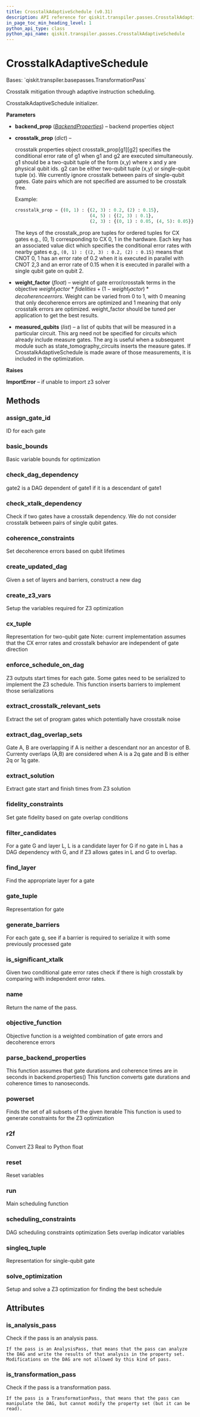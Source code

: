 ```yaml
---
title: CrosstalkAdaptiveSchedule (v0.31)
description: API reference for qiskit.transpiler.passes.CrosstalkAdaptiveSchedule in qiskit v0.31
in_page_toc_min_heading_level: 1
python_api_type: class
python_api_name: qiskit.transpiler.passes.CrosstalkAdaptiveSchedule
---
```


# CrosstalkAdaptiveSchedule

<Class id="qiskit.transpiler.passes.CrosstalkAdaptiveSchedule" isDedicatedPage={true} github="https://github.com/qiskit/qiskit/tree/stable/0.18/qiskit/transpiler/passes/optimization/crosstalk_adaptive_schedule.py" signature="CrosstalkAdaptiveSchedule(*args, **kwargs)" modifiers="class">
  Bases: `qiskit.transpiler.basepasses.TransformationPass`

  Crosstalk mitigation through adaptive instruction scheduling.

  CrosstalkAdaptiveSchedule initializer.

  **Parameters**

  *   **backend\_prop** ([*BackendProperties*](qiskit.providers.models.BackendProperties "qiskit.providers.models.BackendProperties")) – backend properties object

  *   **crosstalk\_prop** (*dict*) –

      crosstalk properties object crosstalk\_prop\[g1]\[g2] specifies the conditional error rate of g1 when g1 and g2 are executed simultaneously. g1 should be a two-qubit tuple of the form (x,y) where x and y are physical qubit ids. g2 can be either two-qubit tuple (x,y) or single-qubit tuple (x). We currently ignore crosstalk between pairs of single-qubit gates. Gate pairs which are not specified are assumed to be crosstalk free.

      Example:

      ```python
      crosstalk_prop = {(0, 1) : {(2, 3) : 0.2, (2) : 0.15},
                                  (4, 5) : {(2, 3) : 0.1},
                                  (2, 3) : {(0, 1) : 0.05, (4, 5): 0.05}}
      ```

      The keys of the crosstalk\_prop are tuples for ordered tuples for CX gates e.g., (0, 1) corresponding to CX 0, 1 in the hardware. Each key has an associated value dict which specifies the conditional error rates with nearby gates e.g., `(0, 1) : {(2, 3) : 0.2, (2) : 0.15}` means that CNOT 0, 1 has an error rate of 0.2 when it is executed in parallel with CNOT 2,3 and an error rate of 0.15 when it is executed in parallel with a single qubit gate on qubit 2.

  *   **weight\_factor** (*float*) – weight of gate error/crosstalk terms in the objective $weight_factor*fidelities + (1-weight_factor)*decoherence errors$. Weight can be varied from 0 to 1, with 0 meaning that only decoherence errors are optimized and 1 meaning that only crosstalk errors are optimized. weight\_factor should be tuned per application to get the best results.

  *   **measured\_qubits** (*list*) – a list of qubits that will be measured in a particular circuit. This arg need not be specified for circuits which already include measure gates. The arg is useful when a subsequent module such as state\_tomography\_circuits inserts the measure gates. If CrosstalkAdaptiveSchedule is made aware of those measurements, it is included in the optimization.

  **Raises**

  **ImportError** – if unable to import z3 solver

  ## Methods

  <span id="qiskit-transpiler-passes-crosstalkadaptiveschedule-assign-gate-id" />

  ### assign\_gate\_id

  <Function id="qiskit.transpiler.passes.CrosstalkAdaptiveSchedule.assign_gate_id" signature="CrosstalkAdaptiveSchedule.assign_gate_id(dag)">
    ID for each gate
  </Function>

  <span id="qiskit-transpiler-passes-crosstalkadaptiveschedule-basic-bounds" />

  ### basic\_bounds

  <Function id="qiskit.transpiler.passes.CrosstalkAdaptiveSchedule.basic_bounds" signature="CrosstalkAdaptiveSchedule.basic_bounds()">
    Basic variable bounds for optimization
  </Function>

  <span id="qiskit-transpiler-passes-crosstalkadaptiveschedule-check-dag-dependency" />

  ### check\_dag\_dependency

  <Function id="qiskit.transpiler.passes.CrosstalkAdaptiveSchedule.check_dag_dependency" signature="CrosstalkAdaptiveSchedule.check_dag_dependency(gate1, gate2)">
    gate2 is a DAG dependent of gate1 if it is a descendant of gate1
  </Function>

  <span id="qiskit-transpiler-passes-crosstalkadaptiveschedule-check-xtalk-dependency" />

  ### check\_xtalk\_dependency

  <Function id="qiskit.transpiler.passes.CrosstalkAdaptiveSchedule.check_xtalk_dependency" signature="CrosstalkAdaptiveSchedule.check_xtalk_dependency(t_1, t_2)">
    Check if two gates have a crosstalk dependency. We do not consider crosstalk between pairs of single qubit gates.
  </Function>

  <span id="qiskit-transpiler-passes-crosstalkadaptiveschedule-coherence-constraints" />

  ### coherence\_constraints

  <Function id="qiskit.transpiler.passes.CrosstalkAdaptiveSchedule.coherence_constraints" signature="CrosstalkAdaptiveSchedule.coherence_constraints()">
    Set decoherence errors based on qubit lifetimes
  </Function>

  <span id="qiskit-transpiler-passes-crosstalkadaptiveschedule-create-updated-dag" />

  ### create\_updated\_dag

  <Function id="qiskit.transpiler.passes.CrosstalkAdaptiveSchedule.create_updated_dag" signature="CrosstalkAdaptiveSchedule.create_updated_dag(layers, barriers)">
    Given a set of layers and barriers, construct a new dag
  </Function>

  <span id="qiskit-transpiler-passes-crosstalkadaptiveschedule-create-z3-vars" />

  ### create\_z3\_vars

  <Function id="qiskit.transpiler.passes.CrosstalkAdaptiveSchedule.create_z3_vars" signature="CrosstalkAdaptiveSchedule.create_z3_vars()">
    Setup the variables required for Z3 optimization
  </Function>

  <span id="qiskit-transpiler-passes-crosstalkadaptiveschedule-cx-tuple" />

  ### cx\_tuple

  <Function id="qiskit.transpiler.passes.CrosstalkAdaptiveSchedule.cx_tuple" signature="CrosstalkAdaptiveSchedule.cx_tuple(gate)">
    Representation for two-qubit gate Note: current implementation assumes that the CX error rates and crosstalk behavior are independent of gate direction
  </Function>

  <span id="qiskit-transpiler-passes-crosstalkadaptiveschedule-enforce-schedule-on-dag" />

  ### enforce\_schedule\_on\_dag

  <Function id="qiskit.transpiler.passes.CrosstalkAdaptiveSchedule.enforce_schedule_on_dag" signature="CrosstalkAdaptiveSchedule.enforce_schedule_on_dag(input_gate_times)">
    Z3 outputs start times for each gate. Some gates need to be serialized to implement the Z3 schedule. This function inserts barriers to implement those serializations
  </Function>

  <span id="qiskit-transpiler-passes-crosstalkadaptiveschedule-extract-crosstalk-relevant-sets" />

  ### extract\_crosstalk\_relevant\_sets

  <Function id="qiskit.transpiler.passes.CrosstalkAdaptiveSchedule.extract_crosstalk_relevant_sets" signature="CrosstalkAdaptiveSchedule.extract_crosstalk_relevant_sets()">
    Extract the set of program gates which potentially have crosstalk noise
  </Function>

  <span id="qiskit-transpiler-passes-crosstalkadaptiveschedule-extract-dag-overlap-sets" />

  ### extract\_dag\_overlap\_sets

  <Function id="qiskit.transpiler.passes.CrosstalkAdaptiveSchedule.extract_dag_overlap_sets" signature="CrosstalkAdaptiveSchedule.extract_dag_overlap_sets(dag)">
    Gate A, B are overlapping if A is neither a descendant nor an ancestor of B. Currenty overlaps (A,B) are considered when A is a 2q gate and B is either 2q or 1q gate.
  </Function>

  <span id="qiskit-transpiler-passes-crosstalkadaptiveschedule-extract-solution" />

  ### extract\_solution

  <Function id="qiskit.transpiler.passes.CrosstalkAdaptiveSchedule.extract_solution" signature="CrosstalkAdaptiveSchedule.extract_solution()">
    Extract gate start and finish times from Z3 solution
  </Function>

  <span id="qiskit-transpiler-passes-crosstalkadaptiveschedule-fidelity-constraints" />

  ### fidelity\_constraints

  <Function id="qiskit.transpiler.passes.CrosstalkAdaptiveSchedule.fidelity_constraints" signature="CrosstalkAdaptiveSchedule.fidelity_constraints()">
    Set gate fidelity based on gate overlap conditions
  </Function>

  <span id="qiskit-transpiler-passes-crosstalkadaptiveschedule-filter-candidates" />

  ### filter\_candidates

  <Function id="qiskit.transpiler.passes.CrosstalkAdaptiveSchedule.filter_candidates" signature="CrosstalkAdaptiveSchedule.filter_candidates(candidates, layer, layer_id, triplet)">
    For a gate G and layer L, L is a candidate layer for G if no gate in L has a DAG dependency with G, and if Z3 allows gates in L and G to overlap.
  </Function>

  <span id="qiskit-transpiler-passes-crosstalkadaptiveschedule-find-layer" />

  ### find\_layer

  <Function id="qiskit.transpiler.passes.CrosstalkAdaptiveSchedule.find_layer" signature="CrosstalkAdaptiveSchedule.find_layer(layers, triplet)">
    Find the appropriate layer for a gate
  </Function>

  <span id="qiskit-transpiler-passes-crosstalkadaptiveschedule-gate-tuple" />

  ### gate\_tuple

  <Function id="qiskit.transpiler.passes.CrosstalkAdaptiveSchedule.gate_tuple" signature="CrosstalkAdaptiveSchedule.gate_tuple(gate)">
    Representation for gate
  </Function>

  <span id="qiskit-transpiler-passes-crosstalkadaptiveschedule-generate-barriers" />

  ### generate\_barriers

  <Function id="qiskit.transpiler.passes.CrosstalkAdaptiveSchedule.generate_barriers" signature="CrosstalkAdaptiveSchedule.generate_barriers(layers)">
    For each gate g, see if a barrier is required to serialize it with some previously processed gate
  </Function>

  <span id="qiskit-transpiler-passes-crosstalkadaptiveschedule-is-significant-xtalk" />

  ### is\_significant\_xtalk

  <Function id="qiskit.transpiler.passes.CrosstalkAdaptiveSchedule.is_significant_xtalk" signature="CrosstalkAdaptiveSchedule.is_significant_xtalk(gate1, gate2)">
    Given two conditional gate error rates check if there is high crosstalk by comparing with independent error rates.
  </Function>

  <span id="qiskit-transpiler-passes-crosstalkadaptiveschedule-name" />

  ### name

  <Function id="qiskit.transpiler.passes.CrosstalkAdaptiveSchedule.name" signature="CrosstalkAdaptiveSchedule.name()">
    Return the name of the pass.
  </Function>

  <span id="qiskit-transpiler-passes-crosstalkadaptiveschedule-objective-function" />

  ### objective\_function

  <Function id="qiskit.transpiler.passes.CrosstalkAdaptiveSchedule.objective_function" signature="CrosstalkAdaptiveSchedule.objective_function()">
    Objective function is a weighted combination of gate errors and decoherence errors
  </Function>

  <span id="qiskit-transpiler-passes-crosstalkadaptiveschedule-parse-backend-properties" />

  ### parse\_backend\_properties

  <Function id="qiskit.transpiler.passes.CrosstalkAdaptiveSchedule.parse_backend_properties" signature="CrosstalkAdaptiveSchedule.parse_backend_properties()">
    This function assumes that gate durations and coherence times are in seconds in backend.properties() This function converts gate durations and coherence times to nanoseconds.
  </Function>

  <span id="qiskit-transpiler-passes-crosstalkadaptiveschedule-powerset" />

  ### powerset

  <Function id="qiskit.transpiler.passes.CrosstalkAdaptiveSchedule.powerset" signature="CrosstalkAdaptiveSchedule.powerset(iterable)">
    Finds the set of all subsets of the given iterable This function is used to generate constraints for the Z3 optimization
  </Function>

  <span id="qiskit-transpiler-passes-crosstalkadaptiveschedule-r2f" />

  ### r2f

  <Function id="qiskit.transpiler.passes.CrosstalkAdaptiveSchedule.r2f" signature="CrosstalkAdaptiveSchedule.r2f(val)">
    Convert Z3 Real to Python float
  </Function>

  <span id="qiskit-transpiler-passes-crosstalkadaptiveschedule-reset" />

  ### reset

  <Function id="qiskit.transpiler.passes.CrosstalkAdaptiveSchedule.reset" signature="CrosstalkAdaptiveSchedule.reset()">
    Reset variables
  </Function>

  <span id="qiskit-transpiler-passes-crosstalkadaptiveschedule-run" />

  ### run

  <Function id="qiskit.transpiler.passes.CrosstalkAdaptiveSchedule.run" signature="CrosstalkAdaptiveSchedule.run(dag)">
    Main scheduling function
  </Function>

  <span id="qiskit-transpiler-passes-crosstalkadaptiveschedule-scheduling-constraints" />

  ### scheduling\_constraints

  <Function id="qiskit.transpiler.passes.CrosstalkAdaptiveSchedule.scheduling_constraints" signature="CrosstalkAdaptiveSchedule.scheduling_constraints()">
    DAG scheduling constraints optimization Sets overlap indicator variables
  </Function>

  <span id="qiskit-transpiler-passes-crosstalkadaptiveschedule-singleq-tuple" />

  ### singleq\_tuple

  <Function id="qiskit.transpiler.passes.CrosstalkAdaptiveSchedule.singleq_tuple" signature="CrosstalkAdaptiveSchedule.singleq_tuple(gate)">
    Representation for single-qubit gate
  </Function>

  <span id="qiskit-transpiler-passes-crosstalkadaptiveschedule-solve-optimization" />

  ### solve\_optimization

  <Function id="qiskit.transpiler.passes.CrosstalkAdaptiveSchedule.solve_optimization" signature="CrosstalkAdaptiveSchedule.solve_optimization()">
    Setup and solve a Z3 optimization for finding the best schedule
  </Function>

  ## Attributes

  ### is\_analysis\_pass

  <Attribute id="qiskit.transpiler.passes.CrosstalkAdaptiveSchedule.is_analysis_pass">
    Check if the pass is an analysis pass.

    If the pass is an AnalysisPass, that means that the pass can analyze the DAG and write the results of that analysis in the property set. Modifications on the DAG are not allowed by this kind of pass.
  </Attribute>

  ### is\_transformation\_pass

  <Attribute id="qiskit.transpiler.passes.CrosstalkAdaptiveSchedule.is_transformation_pass">
    Check if the pass is a transformation pass.

    If the pass is a TransformationPass, that means that the pass can manipulate the DAG, but cannot modify the property set (but it can be read).
  </Attribute>
</Class>

